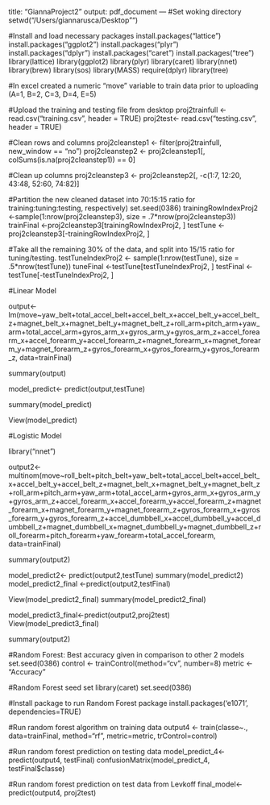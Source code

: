 title: "GiannaProject2"
output: pdf_document
---
#Set woking directory 
setwd("/Users/giannarusca/Desktop"")

#Install and load necessary packages
install.packages("lattice")
install.packages("ggplot2")
install.packages("plyr")
install.packages("dplyr")
install.packages("caret")
install.packages("tree")
library(lattice)
library(ggplot2)
library(plyr)
library(caret)
library(nnet)
library(brew)
library(sos)
library(MASS)
require(dplyr)
library(tree)

#In excel created a numeric "move" variable to train data prior to uploading (A=1, B=2, C=3, D=4, E=5)


#Upload the training and testing file from desktop
proj2trainfull <- read.csv("training.csv", header = TRUE)
proj2test<- read.csv("testing.csv", header = TRUE)

#Clean rows and columns 
proj2cleanstep1 <- filter(proj2trainfull, new_window == "no")
proj2cleanstep2 <- proj2cleanstep1[, colSums(is.na(proj2cleanstep1)) == 0] 

#Clean up columns 
proj2cleanstep3 <- proj2cleanstep2[, -c(1:7, 12:20, 43:48, 52:60, 74:82)]

#Partition the new cleaned dataset into 70:15:15 ratio for training:tuning:testing, respectively) 
set.seed(0386)
trainingRowIndexProj2 <-sample(1:nrow(proj2cleanstep3), size = .7*nrow(proj2cleanstep3))
trainFinal <-proj2cleanstep3[trainingRowIndexProj2, ]
testTune <-proj2cleanstep3[-trainingRowIndexProj2, ]

#Take all the remaining 30% of the data, and split into 15/15 ratio for tuning/testing.
testTuneIndexProj2 <- sample(1:nrow(testTune), size = .5*nrow(testTune))
tuneFinal <-testTune[testTuneIndexProj2, ]
testFinal <-testTune[-testTuneIndexProj2, ]

#Linear Model

output<-lm(move~yaw_belt+total_accel_belt+accel_belt_x+accel_belt_y+accel_belt_z+magnet_belt_x+magnet_belt_y+magnet_belt_z+roll_arm+pitch_arm+yaw_arm+total_accel_arm+gyros_arm_x+gyros_arm_y+gyros_arm_z+accel_forearm_x+accel_forearm_y+accel_forearm_z+magnet_forearm_x+magnet_forearm_y+magnet_forearm_z+gyros_forearm_x+gyros_forearm_y+gyros_forearm_z, data=trainFinal)

summary(output)

model_predict<- predict(output,testTune)

summary(model_predict)

View(model_predict)

#Logistic Model

library("nnet")

output2<- multinom(move~roll_belt+pitch_belt+yaw_belt+total_accel_belt+accel_belt_x+accel_belt_y+accel_belt_z+magnet_belt_x+magnet_belt_y+magnet_belt_z+roll_arm+pitch_arm+yaw_arm+total_accel_arm+gyros_arm_x+gyros_arm_y+gyros_arm_z+accel_forearm_x+accel_forearm_y+accel_forearm_z+magnet_forearm_x+magnet_forearm_y+magnet_forearm_z+gyros_forearm_x+gyros_forearm_y+gyros_forearm_z+accel_dumbbell_x+accel_dumbbell_y+accel_dumbbell_z+magnet_dumbbell_x+magnet_dumbbell_y+magnet_dumbbell_z+roll_forearm+pitch_forearm+yaw_forearm+total_accel_forearm, data=trainFinal)

summary(output2)

model_predict2<- predict(output2,testTune)
summary(model_predict2)
model_predict2_final <-predict(output2,testFinal)

View(model_predict2_final)
summary(model_predict2_final)

model_predict3_final<-predict(output2,proj2test)
View(model_predict3_final)

summary(output2)

#Random Forest: Best accuracy given in comparison to other 2 models
set.seed(0386)
control <- trainControl(method="cv", number=8)
metric <- "Accuracy"

#Random Forest seed set
library(caret)
set.seed(0386)

#Install package to run Random Forest package
install.packages('e1071', dependencies=TRUE)

#Run random forest algorithm on training data
output4 <- train(classe~., data=trainFinal, method="rf", metric=metric, trControl=control)

#Run random forest prediction on testing data 
model_predict_4<- predict(output4, testFinal)
confusionMatrix(model_predict_4, testFinal$classe)

#Run random forest prediction on test data from Levkoff
final_model<- predict(output4, proj2test)




